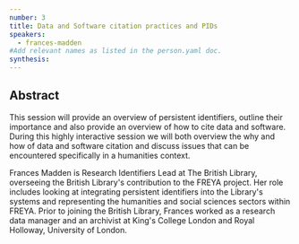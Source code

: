 ```yaml
---
number: 3
title: Data and Software citation practices and PIDs
speakers:
  - frances-madden
#Add relevant names as listed in the person.yaml doc.
synthesis:
---
```


## Abstract

This session will provide an overview of persistent identifiers, outline their
importance and also provide an overview of how to cite data and software. During
this highly interactive session we will both overview the why and how of data
and software citation and discuss issues that can be encountered specifically in
a humanities context.

<Youtube
  id="rloVDjE-PO4"
  caption="Frances Madden - Data and Software Citation Practices and PIDs"
/>

<Download download="docs/3.1 Madden.pdf" />

<Speakers>

<Speaker speaker="frances-madden">

Frances Madden is Research Identifiers Lead at The British Library, overseeing
the British Library's contribution to the FREYA project. Her role includes
looking at integrating persistent identifiers into the Library's systems and
representing the humanities and social sciences sectors within FREYA. Prior to
joining the British Library, Frances worked as a research data manager and an
archivist at King's College London and Royal Holloway, University of London.

</Speaker>

</Speakers>
